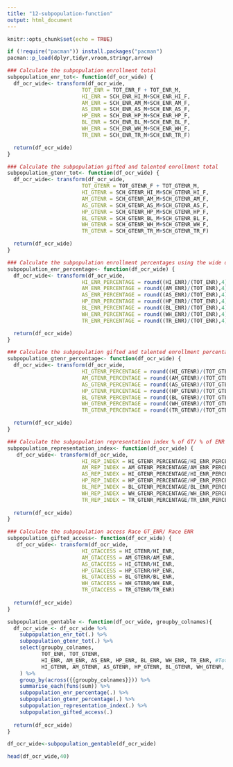 ```yaml
---
title: "12-subpopulation-function"
output: html_document
---
```


```r
knitr::opts_chunk$set(echo = TRUE)
```

```r
if (!require("pacman")) install.packages("pacman")
pacman::p_load(dplyr,tidyr,vroom,stringr,arrow)
```

```r
### Calculate the subpopulation enrollment total
subpopulation_enr_tot<- function(df_ocr_wide) {
  df_ocr_wide<- transform(df_ocr_wide, 
                        TOT_ENR = TOT_ENR_F + TOT_ENR_M,
                        HI_ENR = SCH_ENR_HI_M+SCH_ENR_HI_F,
                        AM_ENR = SCH_ENR_AM_M+SCH_ENR_AM_F,
                        AS_ENR = SCH_ENR_AS_M+SCH_ENR_AS_F,
                        HP_ENR = SCH_ENR_HP_M+SCH_ENR_HP_F,
                        BL_ENR = SCH_ENR_BL_M+SCH_ENR_BL_F,
                        WH_ENR = SCH_ENR_WH_M+SCH_ENR_WH_F,
                        TR_ENR = SCH_ENR_TR_M+SCH_ENR_TR_F)

  return(df_ocr_wide)
}
```

```r
### Calculate the subpopulation gifted and talented enrollment total
subpopulation_gtenr_tot<- function(df_ocr_wide) {
  df_ocr_wide<- transform(df_ocr_wide, 
                        TOT_GTENR = TOT_GTENR_F + TOT_GTENR_M,
                        HI_GTENR = SCH_GTENR_HI_M+SCH_GTENR_HI_F,
                        AM_GTENR = SCH_GTENR_AM_M+SCH_GTENR_AM_F,
                        AS_GTENR = SCH_GTENR_AS_M+SCH_GTENR_AS_F,
                        HP_GTENR = SCH_GTENR_HP_M+SCH_GTENR_HP_F,
                        BL_GTENR = SCH_GTENR_BL_M+SCH_GTENR_BL_F,
                        WH_GTENR = SCH_GTENR_WH_M+SCH_GTENR_WH_F,
                        TR_GTENR = SCH_GTENR_TR_M+SCH_GTENR_TR_F)

  return(df_ocr_wide)
}
```


```r
### Calculate the subpopulation enrollment percentages using the wide data set
subpopulation_enr_percentage<- function(df_ocr_wide) {
  df_ocr_wide<- transform(df_ocr_wide, 
                        HI_ENR_PERCENTAGE = round((HI_ENR)/(TOT_ENR),4),
                        AM_ENR_PERCENTAGE = round((AM_ENR)/(TOT_ENR),4),
                        AS_ENR_PERCENTAGE = round((AS_ENR)/(TOT_ENR),4),
                        HP_ENR_PERCENTAGE = round((HP_ENR)/(TOT_ENR),4),
                        BL_ENR_PERCENTAGE = round((BL_ENR)/(TOT_ENR),4),
                        WH_ENR_PERCENTAGE = round((WH_ENR)/(TOT_ENR),4),
                        TR_ENR_PERCENTAGE = round((TR_ENR)/(TOT_ENR),4))

  return(df_ocr_wide)
}
```

```r
### Calculate the subpopulation gifted and talented enrollment percentages using the wide data set
subpopulation_gtenr_percentage<- function(df_ocr_wide) {
  df_ocr_wide<- transform(df_ocr_wide, 
                        HI_GTENR_PERCENTAGE = round((HI_GTENR)/(TOT_GTENR),4),
                        AM_GTENR_PERCENTAGE = round((AM_GTENR)/(TOT_GTENR),4),
                        AS_GTENR_PERCENTAGE = round((AS_GTENR)/(TOT_GTENR),4),
                        HP_GTENR_PERCENTAGE = round((HP_GTENR)/(TOT_GTENR),4),
                        BL_GTENR_PERCENTAGE = round((BL_GTENR)/(TOT_GTENR),4),
                        WH_GTENR_PERCENTAGE = round((WH_GTENR)/(TOT_GTENR),4),
                        TR_GTENR_PERCENTAGE = round((TR_GTENR)/(TOT_GTENR),4))

  return(df_ocr_wide)
}
```


```r
### Calculate the subpopulation representation index % of GT/ % of ENR (call this function after the enrollment and GT enrollment percentages are calculated)
subpopulation_representation_index<- function(df_ocr_wide) {
   df_ocr_wide<- transform(df_ocr_wide, 
                        HI_REP_INDEX = HI_GTENR_PERCENTAGE/HI_ENR_PERCENTAGE,
                        AM_REP_INDEX = AM_GTENR_PERCENTAGE/AM_ENR_PERCENTAGE,
                        AS_REP_INDEX = HI_GTENR_PERCENTAGE/HI_ENR_PERCENTAGE,
                        HP_REP_INDEX = HP_GTENR_PERCENTAGE/HP_ENR_PERCENTAGE,
                        BL_REP_INDEX = BL_GTENR_PERCENTAGE/BL_ENR_PERCENTAGE,
                        WH_REP_INDEX = WH_GTENR_PERCENTAGE/WH_ENR_PERCENTAGE,
                        TR_REP_INDEX = TR_GTENR_PERCENTAGE/TR_ENR_PERCENTAGE)
   
  return(df_ocr_wide)
}

```

```r
### Calculate the subpopulation access Race GT_ENR/ Race ENR 
subpopulation_gifted_access<- function(df_ocr_wide) {
   df_ocr_wide<- transform(df_ocr_wide, 
                        HI_GTACCESS = HI_GTENR/HI_ENR,
                        AM_GTACCESS = AM_GTENR/AM_ENR,
                        AS_GTACCESS = HI_GTENR/HI_ENR,
                        HP_GTACCESS = HP_GTENR/HP_ENR,
                        BL_GTACCESS = BL_GTENR/BL_ENR,
                        WH_GTACCESS = WH_GTENR/WH_ENR,
                        TR_GTACCESS = TR_GTENR/TR_ENR)
   
  return(df_ocr_wide)
}

```

```r
subpopulation_gentable <- function(df_ocr_wide, groupby_colnames){
  df_ocr_wide <- df_ocr_wide %>%
    subpopulation_enr_tot(.) %>%
    subpopulation_gtenr_tot(.) %>%
    select(groupby_colnames,
           TOT_ENR, TOT_GTENR, 
           HI_ENR, AM_ENR, AS_ENR, HP_ENR, BL_ENR, WH_ENR, TR_ENR, #Total enrollment by race
           HI_GTENR, AM_GTENR, AS_GTENR, HP_GTENR, BL_GTENR, WH_GTENR, TR_GTENR #Gifted enrollment by race
    ) %>%
    group_by(across({{groupby_colnames}})) %>%
    summarise_each(funs(sum)) %>%
    subpopulation_enr_percentage(.) %>%
    subpopulation_gtenr_percentage(.) %>%
    subpopulation_representation_index(.) %>%
    subpopulation_gifted_access(.)
  
  return(df_ocr_wide)
}

```


```r
df_ocr_wide<-subpopulation_gentable(df_ocr_wide)

head(df_ocr_wide,40)
```